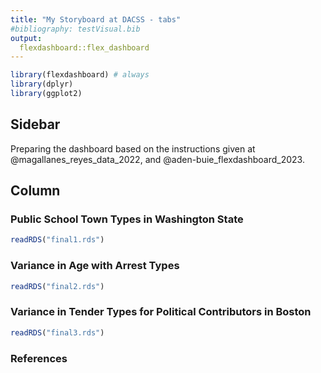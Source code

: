 ```yaml
---
title: "My Storyboard at DACSS - tabs"
#bibliography: testVisual.bib
output: 
  flexdashboard::flex_dashboard
---
```


```r
library(flexdashboard) # always
library(dplyr)
library(ggplot2)
```

## Sidebar {.sidebar}


Preparing the dashboard based on the instructions given at @magallanes_reyes_data_2022, and @aden-buie_flexdashboard_2023.

## Column {.tabset .tabset-fade}


### Public School Town Types in Washington State

```r
readRDS("final1.rds")
```


### Variance in Age with Arrest Types

```r
readRDS("final2.rds")
```

### Variance in Tender Types for Political Contributors in Boston 

```r
readRDS("final3.rds")
```



### References 
